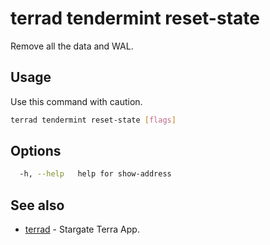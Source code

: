 
# terrad tendermint reset-state

Remove all the data and WAL. 

## Usage

<Admonition type="caution">

Use this command with caution. 

</Admonition>

```sh Terrad
terrad tendermint reset-state [flags]
```

## Options

```sh Terrad
  -h, --help   help for show-address
```

## See also

* [terrad](../terrad.mdx)	 - Stargate Terra App. 


